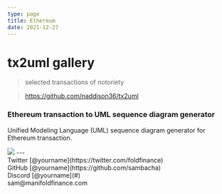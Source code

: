 ```yaml
---
type: page
title: Ethereum 
date: 2021-12-27
---
```





# tx2uml gallery

> selected transactions of notoriety 


> https://github.com/naddison36/tx2uml

### Ethereum transaction to UML sequence diagram generator

Unified Modeling Language (UML) sequence diagram generator for Ethereum transaction.

  <Image  src="/../public/images/uniswapMKRRemove.png"  width={1024} height={780}  />
---

<div>
  Twitter [@yourname](https://twitter.com/foldfinance)
  <br />
  GitHub [@yourname](https://github.com/sambacha)
  <br />
  Discord [@yourname](#)
  <br />
  sam@manifoldfinance.com
</div>
